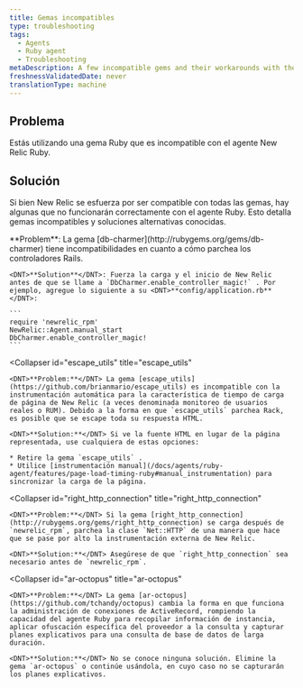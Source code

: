 ```yaml
---
title: Gemas incompatibles
type: troubleshooting
tags:
  - Agents
  - Ruby agent
  - Troubleshooting
metaDescription: A few incompatible gems and their workarounds with the New Relic Ruby agent.
freshnessValidatedDate: never
translationType: machine
---
```


## Problema

Estás utilizando una gema Ruby que es incompatible con el agente New Relic Ruby.

## Solución

Si bien New Relic se esfuerza por ser compatible con todas las gemas, hay algunas que no funcionarán correctamente con el agente Ruby. Esto detalla gemas incompatibles y soluciones alternativas conocidas.

<CollapserGroup>
  <Collapser
    id="db-charmer"
    title="db-charmer"
  >
    <DNT>**Problem**</DNT>: La gema [db-charmer](http://rubygems.org/gems/db-charmer) tiene incompatibilidades en cuanto a cómo parchea los controladores Rails.

    <DNT>**Solution**</DNT>: Fuerza la carga y el inicio de New Relic antes de que se llame a `DbCharmer.enable_controller_magic!` . Por ejemplo, agregue lo siguiente a su <DNT>**config/application.rb**</DNT>:

    ```
    require 'newrelic_rpm'
    NewRelic::Agent.manual_start
    DbCharmer.enable_controller_magic!
    ```
  </Collapser>

  <Collapser
    id="escape_utils"
    title="escape_utils"
  >
    <DNT>**Problem:**</DNT> La gema [escape_utils](https://github.com/brianmario/escape_utils) es incompatible con la instrumentación automática para la característica de tiempo de carga de página de New Relic (a veces denominada monitoreo de usuarios reales o RUM). Debido a la forma en que `escape_utils` parchea Rack, es posible que se escape toda su respuesta HTML.

    <DNT>**Solution:**</DNT> Si ve la fuente HTML en lugar de la página representada, use cualquiera de estas opciones:

    * Retire la gema `escape_utils` .
    * Utilice [instrumentación manual](/docs/agents/ruby-agent/features/page-load-timing-ruby#manual_instrumentation) para sincronizar la carga de la página.
  </Collapser>

  <Collapser
    id="right_http_connection"
    title="right_http_connection"
  >
    <DNT>**Problem:**</DNT> Si la gema [right_http_connection](http://rubygems.org/gems/right_http_connection) se carga después de `newrelic_rpm`, parchea la clase `Net::HTTP` de una manera que hace que se pase por alto la instrumentación externa de New Relic.

    <DNT>**Solution:**</DNT> Asegúrese de que `right_http_connection` sea necesario antes de `newrelic_rpm`.
  </Collapser>

  <Collapser
    id="ar-octopus"
    title="ar-octopus"
  >
    <DNT>**Problem:**</DNT> La gema [ar-octopus](https://github.com/tchandy/octopus) cambia la forma en que funciona la administración de conexiones de ActiveRecord, rompiendo la capacidad del agente Ruby para recopilar información de instancia, aplicar ofuscación específica del proveedor a la consulta y capturar planes explicativos para una consulta de base de datos de larga duración.

    <DNT>**Solution:**</DNT> No se conoce ninguna solución. Elimine la gema `ar-octopus` o continúe usándola, en cuyo caso no se capturarán los planes explicativos.
  </Collapser>
</CollapserGroup>
